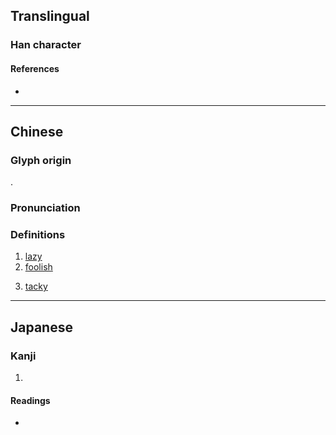 {{character info}}
==Translingual==

===Han character===
{{Han char|rn=9|rad=人|as=08|sn=10|four=28232|canj=ODCI|ids=⿰亻松}}

====References====
* {{Han ref|kx=0109.080|dkj=00798|dj=0232.060|hdz=10172.030|uh=502F|ud=20527|bh=D0DB|bd=53467}}

----

==Chinese==
{{zh-forms}}

===Glyph origin===
{{Han etym}}
{{Han compound|亻|松|ls=psc|c1=s|c2=p|t1=man}}.

===Pronunciation===
{{zh-pron
|m=sōng
|c=sung1
|mn=sông
|mc=y
|oc=y
|cat=a
}}

===Definitions===
{{zh-hanzi}}

# [[lazy]]
# [[foolish]]
# {{lb|zh|Min Nan}} [[tacky]]

----

==Japanese==

===Kanji===
{{ja-kanji|grade=|rs=人08}}

# {{rfdef|ja|sort=人08}}

====Readings====
* {{ja-readings|on=[[しょう]] (shō), [[しゅ]] (shu)|kun=[[おこたる]] (okotaru), [[ののしる]] (nonoshiru)}}